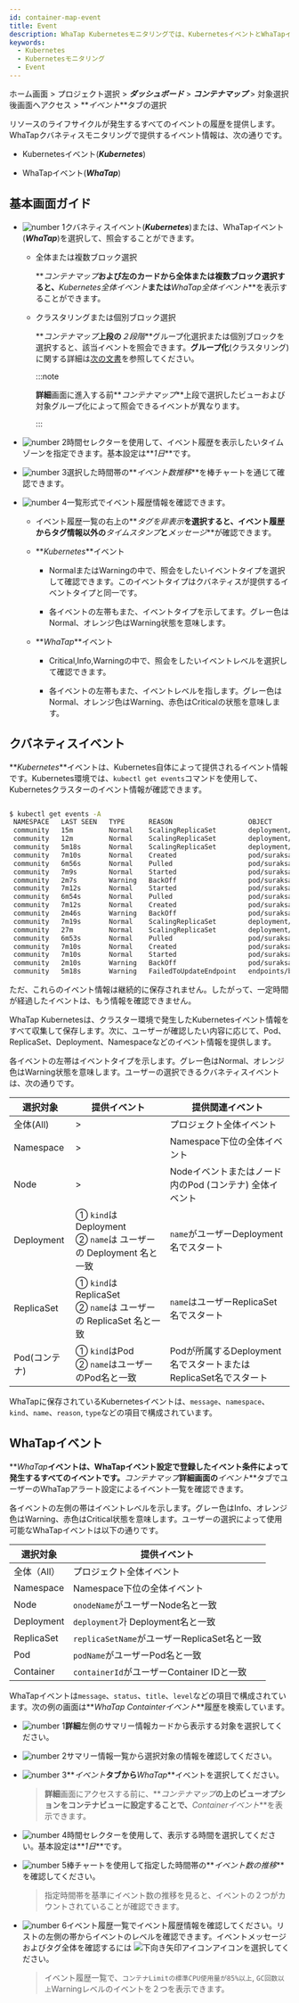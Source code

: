 ```yaml
---
id: container-map-event
title: Event
description: WhaTap Kubernetesモニタリングでは、KubernetesイベントとWhaTapイベントを提供します。
keywords:
  - Kubernetes
  - Kubernetesモニタリング
  - Event
---
```


ホーム画面 > プロジェクト選択 > **_ダッシュボード_** > **_コンテナマップ_** > 対象選択後<Cmdname sid="BTN07712" className="uitext" />画面へアクセス > **_イベント_**タブの選択

リソースのライフサイクルが発生するすべてのイベントの履歴を提供します。WhaTapクバネティスモニタリングで提供するイベント情報は、次の通りです。

- Kubernetesイベント(**_Kubernetes_**)

- WhaTapイベント(**_WhaTap_**)

## 基本画面ガイド

<ImgLang img='k8s-event-default3.png' desc='クバネティス詳細イベントタブ' />

- ![number 1](/img/number-01.png)クバネティスイベント(**_Kubernetes_**)または、WhaTapイベント(**_WhaTap_**)を選択して、照会することができます。 

  - 全体または複数ブロック選択

    **_コンテナマップ_**および左のカードから全体または複数ブロック選択すると、**_Kubernetes全体イベント_**または**_WhaTap全体イベント_**を表示することができます。

  - クラスタリングまたは個別ブロック選択

    **_コンテナマップ_**上段の**_２段階_**グループ化選択または個別ブロックを選択すると、該当イベントを照会できます。**グループ化**(クラスタリング)に関する詳細は[次の文書](container-group)を参照してください。

    :::note

    **詳細**画面に進入する前**_コンテナマップ_**上段で選択したビューおよび対象グループ化によって照会できるイベントが異なります。

    :::

- ![number 2](/img/number-02.png)時間セレクターを使用して、イベント履歴を表示したいタイムゾーンを指定できます。基本設定は**_1日_**です。

- ![number 3](/img/number-03.png)選択した時間帯の**_イベント数推移_**を棒チャートを通じて確認できます。 

- ![number 4](/img/number-04.png)一覧形式でイベント履歴情報を確認できます。 

  - イベント履歴一覧の右上の**_タグを非表示_**を選択すると、イベント履歴からタグ情報以外の**_タイムスタンプ_**と**_メッセージ_**が確認できます。

  - **_Kubernetes_**イベント

    - <span class='k8s-normal'>Normal</span>または<span class='slow'>Warning</span>の中で、照会をしたいイベントタイプを選択して確認できます。このイベントタイプはクバネティスが提供するイベントタイプと同一です。

    - 各イベントの左帯もまた、イベントタイプを示してます。グレー色は<span class='k8s-normal'>Normal</span>、オレンジ色は<span class='slow'>Warning</span>状態を意味します。

  - **_WhaTap_**イベント

    - <span class='vslow'>Critical</span>,<span class='k8s-normal'>Info</span>,<span class='slow'>Warning</span>の中で、照会をしたいイベントレベルを選択して確認できます。

    - 各イベントの左帯もまた、イベントレベルを指します。グレー色は<span class='k8s-normal'>Normal</span>、オレンジ色は<span class='slow'>Warning</span>、赤色は<span class='vslow'>Critical</span>の状態を意味します。

## クバネティスイベント

**_Kubernetes_**イベントは、Kubernetes自体によって提供されるイベント情報です。Kubernetes環境では、`kubectl get events`コマンドを使用して、Kubernetesクラスターのイベント情報が確認できます。

```bash

$ kubectl get events -A
 NAMESPACE   LAST SEEN   TYPE      REASON                   OBJECT                            MESSAGE
 community   15m         Normal    ScalingReplicaSet        deployment/baekdusan              Scaled up replica set baekdusan-59554d4859 to 5
 community   12m         Normal    ScalingReplicaSet        deployment/suraksan               Scaled down replica set suraksan-66fc4bf889 to 3
 community   5m18s       Normal    ScalingReplicaSet        deployment/baekdusan              Scaled down replica set baekdusan-59554d4859 to 3
 community   7m10s       Normal    Created                  pod/suraksan-66fc4bf889-h2cw8     Created container suraksan
 community   6m56s       Normal    Pulled                   pod/suraksan-66fc4bf889-h2cw8     Container image "123456789123.dkr.ecr.ap-northeast-2.amazonaws.com/suraksan:0.48" already present on machine
 community   7m9s        Normal    Started                  pod/suraksan-66fc4bf889-h2cw8     Started container suraksan
 community   2m7s        Warning   BackOff                  pod/suraksan-66fc4bf889-h2cw8     Back-off restarting failed container
 community   7m12s       Normal    Started                  pod/suraksan-66fc4bf889-t27rp     Started container suraksan
 community   6m54s       Normal    Pulled                   pod/suraksan-66fc4bf889-t27rp     Container image "123456789123.dkr.ecr.ap-northeast-2.amazonaws.com/suraksan:0.48" already present on machine
 community   7m12s       Normal    Created                  pod/suraksan-66fc4bf889-t27rp     Created container suraksan
 community   2m46s       Warning   BackOff                  pod/suraksan-66fc4bf889-t27rp     Back-off restarting failed container
 community   7m19s       Normal    ScalingReplicaSet        deployment/mountain               Scaled up replica set mountain-6795bfbc54 to 5
 community   27m         Normal    ScalingReplicaSet        deployment/mountain               Scaled down replica set mountain-6795bfbc54 to 4
 community   6m53s       Normal    Pulled                   pod/suraksan-66fc4bf889-mjbsj     Container image "123456789123.dkr.ecr.ap-northeast-2.amazonaws.com/suraksan:0.48" already present on machine
 community   7m10s       Normal    Created                  pod/suraksan-66fc4bf889-mjbsj     Created container suraksan
 community   7m10s       Normal    Started                  pod/suraksan-66fc4bf889-mjbsj     Started container suraksan
 community   2m10s       Warning   BackOff                  pod/suraksan-66fc4bf889-mjbsj     Back-off restarting failed container
 community   5m18s       Warning   FailedToUpdateEndpoint   endpoints/baekdusan-svc           Failed to update endpoint community/baekdusan-svc: Operation cannot be fulfilled on endpoints "baekdusan-svc": the object has been modified; please apply your changes to the latest version and try again

```

ただ、これらのイベント情報は継続的に保存されません。したがって、一定時間が経過したイベントは、もう情報を確認できません。 

WhaTap Kubernetesは、クラスター環境で発生したKubernetesイベント情報をすべて収集して保存します。次に、ユーザーが確認したい内容に応じて、Pod、ReplicaSet、Deployment、Namespaceなどのイベント情報を提供します。

<ImgLang img='k8s-container-event-k8s-all.png' desc='Kubernetesイベント' />

各イベントの左帯はイベントタイプを示します。グレー色は<span class='k8s-normal'>Normal</span>、オレンジ色は<span class='slow'>Warning</span>状態を意味します。ユーザーの選択できるクバネティスイベントは、次の通りです。

| 選択対象           | 提供イベント                                                        | 提供関連イベント                                                         |
| -------------- | ------------------------------------------------------------- | ---------------------------------------------------------------- |
| 全体(All)        | >                                                             | プロジェクト全体イベント                                                     |
| Namespace      | >                                                             | Namespace下位の全体イベント                                               |
| Node           | >                                                             | Nodeイベントまたはノード内のPod (コンテナ) 全体イベント                                |
| Deployment     | ① `kind`は Deployment<br/>② `name`は ユーザーの Deployment 名と一致      | `name`がユーザーDeployment名でスタート                                      |
| ReplicaSet     | ① `kind`は ReplicaSet<br/>② `name`は ユーザーの ReplicaSet 名と一致      | `name`はユーザーReplicaSet名でスタート                                      |
| Pod(コンテナ)      | ① `kind`はPod<br/>② `name`はユーザーのPod名と一致                        | Podが所属するDeployment名でスタートまたはReplicaSet名でスタート                      |

WhaTapに保存されているKubernetesイベントは、`message`、`namespace`、`kind`、`name`、`reason`, `type`などの項目で構成されています。

## WhaTapイベント

**_WhaTap_**イベントは、WhaTapイベント設定で登録したイベント条件によって発生するすべてのイベントです。**_コンテナマップ_**詳細画面の**_イベント_**タブでユーザーのWhaTapアラート設定によるイベント一覧を確認できます。

<ImgLang img='k8s-container-event-wt-all.png' desc='WhaTapイベント' />

各イベントの左側の帯はイベントレベルを示します。グレー色は<span class='k8s-normal'>Info</span>、オレンジ色は<span class='slow'>Warning</span>、赤色は<span class='vslow'>Critical</span>状態を意味します。ユーザーの選択によって使用可能なWhaTapイベントは以下の通りです。

| 選択対象       | 提供イベント                                      |
| ---------- | ------------------------------------------- |
| 全体（All）    | プロジェクト全体イベント                                |
| Namespace  | Namespace下位の全体イベント                          |
| Node       | `onodeName`がユーザーNode名と一致                    |
| Deployment | `deployment`가 Deployment名と一致                |
| ReplicaSet | `replicaSetName`がユーザーReplicaSet名と一致         |
| Pod        | `podName`がユーザーPod名と一致                       |
| Container  | `containerId`がユーザーContainer IDと一致           |

WhaTapイベントは`message`、`status`、`title`、`level`などの項目で構成されています。次の例の画面は**_WhaTap Containterイベント_**履歴を検索しています。

<ImgLang img="k8s-container-event-wt.png" desc="クバネティスWhaTapイベント" />

- ![number 1](/img/number-01.png)**詳細**左側のサマリー情報カードから表示する対象を選択してください。

- ![number 2](/img/number-02.png)サマリー情報一覧から選択対象の情報を確認してください。

- ![number 3](/img/number-03.png)**_イベント_**タブから**_WhaTap_**イベントを選択してください。 

  > **詳細**画面にアクセスする前に、**_コンテナマップ_**の上のビューオプションをコンテナビューに設定することで、**_Containerイベント_**を表示できます。

- ![number 4](/img/number-04.png)時間セレクターを使用して、表示する時間を選択してください。基本設定は**_1日_**です。

- ![number 5](/img/number-05.png)棒チャートを使用して指定した時間帯の**_イベント数の推移_**を確認してください。

  > 指定時間帯を基準にイベント数の推移を見ると、イベントの２つがカウントされていることが確認できます。 

- ![number 6](/img/number-06.png)イベント履歴一覧でイベント履歴情報を確認してください。リストの左側の帯からイベントのレベルを確認できます。イベントメッセージおよびタグ全体を確認するには ![下向き矢印アイコン](/img/ic-caret-down.svg)アイコンを選択してください。

  > イベント履歴一覧で、`コンテナLimitの標準CPU使用量が85%以上`, `GC回数以上`<span class='slow'>Warning</span>レベルのイベントを２つを表示できます。
